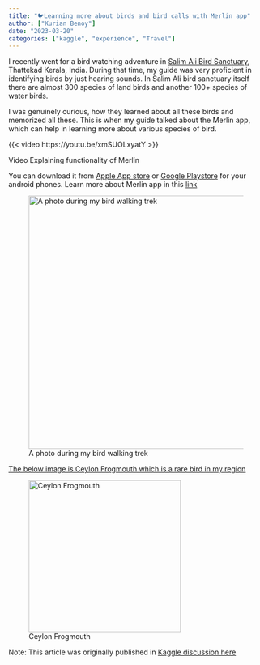 ```yaml
---
title: "🐦Learning more about birds and bird calls with Merlin app"
author: ["Kurian Benoy"]
date: "2023-03-20"
categories: ["kaggle", "experience", "Travel"]
---
```


I recently went for a bird watching adventure in [Salim Ali Bird Sanctuary](https://en.wikipedia.org/wiki/Salim_Ali_Bird_Sanctuary), Thattekad Kerala, India. During that time, my guide was very proficient in identifying birds by just hearing sounds. In Salim Ali bird sanctuary itself there are almost 300 species of land birds and another 100+ species of water birds.

I was genuinely curious, how they learned about all these birds and memorized all these. This is when my guide talked about the Merlin app, which can help in learning more about various species of bird.

{{< video https://youtu.be/xmSUOLxyatY >}}

Video Explaining functionality of Merlin

You can download it from [Apple App store](https://apps.apple.com/us/app/merlin-bird-id-by-cornell-lab/id773457673) or [Google Playstore](https://play.google.com/store/apps/details?id=com.labs.merlinbirdid.app&hl=en&gl=US) for your android phones. Learn more about Merlin app in this [link](https://merlin.allaboutbirds.org/.)


![A photo during my bird walking trek](https://www.googleapis.com/download/storage/v1/b/kaggle-forum-message-attachments/o/inbox%2F1310697%2Fc0fa9ac858406ddcc9f644fc53054642%2FWhatsApp%20Image%202023-03-20%20at%209.25.36%20AM.jpeg?generation=1679301145365560&alt=media){width=500}

[The below image is Ceylon Frogmouth which is a rare bird in my region](https://en.wikipedia.org/wiki/Sri_Lanka_frogmouth)

![Ceylon Frogmouth](https://www.googleapis.com/download/storage/v1/b/kaggle-forum-message-attachments/o/inbox%2F1310697%2F2e84ee1ef3b246d9bcee2cd5757f4a05%2FWhatsApp%20Image%202023-03-20%20at%209.25.45%20AM.jpeg?generation=1679301247043893&alt=media){width=300 fig-align="left"}

Note: This article was originally published in [Kaggle discussion here](https://www.kaggle.com/competitions/birdclef-2023/discussion/396029#2188836)
